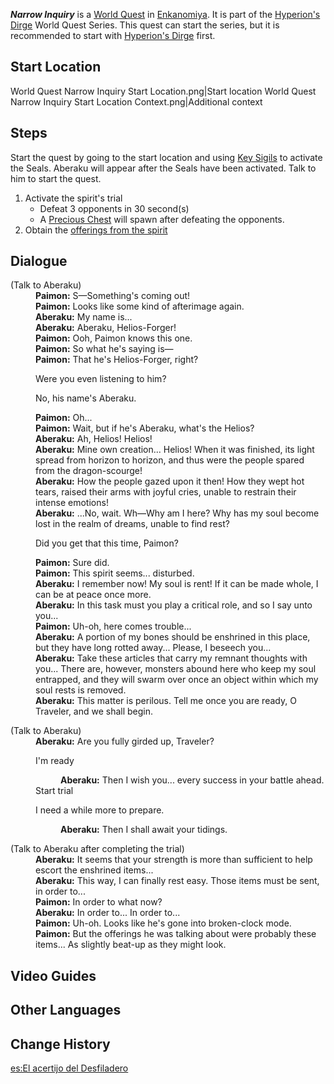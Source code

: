 {{Quest Infobox
|id            = 72247
|image         = World Quest Narrow Inquiry Start Location Context.png
|type          = World
|chapter       = Hyperion's Dirge
|region        = Inazuma
|area          = Enkanomiya
|subarea       = The Narrows
|startLocation = [[The Narrows]], [[Enkanomiya]], [[Inazuma]]
|requirement   = [[The Subterranean Trials of Drake and Serpent]]
|concurrent    = Temple Inquiry
|concurrent2   = Serpent's Heart Inquiry
|parent        = Hyperion's Dirge (Quest)
|rewards       = Offerings of The Narrows*1
|characters    = Aberaku; Paimon; Traveler
}}
'''''Narrow Inquiry''''' is a [[World Quest]] in [[Enkanomiya]]. It is part of the [[Hyperion's Dirge]] World Quest Series. This quest can start the series, but it is recommended to start with [[Hyperion's Dirge (Quest)|Hyperion's Dirge]] first.

==Start Location==
<gallery>
World Quest Narrow Inquiry Start Location.png|Start location
World Quest Narrow Inquiry Start Location Context.png|Additional context
</gallery>

==Steps==
Start the quest by going to the start location and using [[Key Sigil]]s to activate the Seals. Aberaku will appear after the Seals have been activated. Talk to him to start the quest.

# Activate the spirit's trial
#* Defeat 3 opponents in 30 second(s)<br>{{Enemy|Primordial Bathysmal Vishap Hatchling|x=3}}
#* A [[Precious Chest]] will spawn after defeating the opponents.
# Obtain the [[Offerings of The Narrows|offerings from the spirit]]

==Dialogue==
{{Quest Description|Clear the trials according to the path prescribed by the spirit named Aberaku and obtain the offerings...}}
{{Dialogue Start}}
;(Talk to Aberaku)
:'''Paimon:''' S&mdash;Something's coming out!
:'''Paimon:''' Looks like some kind of afterimage again.
:'''Aberaku:''' My name is...
:'''Aberaku:''' Aberaku, Helios-Forger!
:'''Paimon:''' Ooh, Paimon knows this one.
:'''Paimon:''' So what he's saying is&mdash;
:'''Paimon:''' That he's Helios-Forger, right?
:{{DIcon}} Were you even listening to him?
:{{DIcon}} No, his name's Aberaku.
:'''Paimon:''' Oh...
:'''Paimon:''' Wait, but if he's Aberaku, what's the Helios?
:'''Aberaku:''' Ah, Helios! Helios!
:'''Aberaku:''' Mine own creation... Helios! When it was finished, its light spread from horizon to horizon, and thus were the people spared from the dragon-scourge!
:'''Aberaku:''' How the people gazed upon it then! How they wept hot tears, raised their arms with joyful cries, unable to restrain their intense emotions!
:'''Aberaku:''' ...No, wait. Wh&mdash;Why am I here? Why has my soul become lost in the realm of dreams, unable to find rest?
:{{DIcon}} Did you get that this time, Paimon?
:'''Paimon:''' Sure did.
:'''Paimon:''' This spirit seems... disturbed.
:'''Aberaku:''' I remember now! My soul is rent! If it can be made whole, I can be at peace once more.
:'''Aberaku:''' In this task must you play a critical role, and so I say unto you...
:'''Paimon:''' Uh-oh, here comes trouble...
:'''Aberaku:''' A portion of my bones should be enshrined in this place, but they have long rotted away... Please, I beseech you...
:'''Aberaku:''' Take these articles that carry my remnant thoughts with you... There are, however, monsters abound here who keep my soul entrapped, and they will swarm over once an object within which my soul rests is removed.
:'''Aberaku:''' This matter is perilous. Tell me once you are ready, O Traveler, and we shall begin.

;(Talk to Aberaku)
:'''Aberaku:''' Are you fully girded up, Traveler?
:{{DIcon}} I'm ready
::'''Aberaku:''' Then I wish you... every success in your battle ahead.
:;Start trial
:{{DIcon}} I need a while more to prepare.
::'''Aberaku:''' Then I shall await your tidings.

;(Talk to Aberaku after completing the trial)
:'''Aberaku:''' It seems that your strength is more than sufficient to help escort the enshrined items...
:'''Aberaku:''' This way, I can finally rest easy. Those items must be sent, in order to...
:'''Paimon:''' In order to what now?
:'''Aberaku:''' In order to... In order to...
:'''Paimon:''' Uh-oh. Looks like he's gone into broken-clock mode.
:'''Paimon:''' But the offerings he was talking about were probably these items... As slightly beat-up as they might look.
{{Dialogue End}}

==Video Guides==
{{EVT
|video1   = https://youtu.be/mkiSPJTeOSE
|caption1 = Cliff jumping trick
}}

==Other Languages==
{{Other Languages
|en      = Narrow Inquiry
|zhs     = 狭间的叩问
|zhs_rm  = Xiá Jiān de Kòuwèn
|zht     = 狹間的叩問
|zht_rm  = Xiá Jiān de Kòuwèn
|zh_tl   = Inquiry in the Narrows
|ja      = 狭間を訪ねる
|ja_rm   = Hazama wo Tazuneru
|ja_tl   = Visiting the Valley
|ko      = 협곡의 질문
|ko_rm   = Hyeopgok-ui Jilmun
|ko_tl   = Canyon's Question
|es      = El acertijo del Desfiladero
|es_tl   = The Riddle of the {{w|Defile (geography)|Defile}}
|fr      = Enquête engorgée
|fr_tl   = Clogged Inquiry
|fr_note = Pun with the French name of [[The Narrows]], {{fr|Les '''Gorge'''s|The Gorges,}} and {{fr|en'''gorge'''r|to clog, to congest.}}
|ru      = Испытание Теснины
|ru_tl   = Gorge Inquiry
|th      = คำถามของช่องแคบ
|th_rm   = 
|th_tl   = 
|vi      = Thăm Dò Lối Mòn Khe Núi
|vi_tl   = 
|de      = Schmale Befragung
|de_tl   = Narrow Inquiry
|id      = Penelaahan Narrow
|id_tl   = Narrow Inquiry
|pt      = Investigação Estreita
|pt_tl   = 
|tr      = Tıkanmış Sorgu
|tr_tl   = 
|it      = Indagine circoscritta
|it_tl   = 
}}

==Change History==
{{Change History|2.4}}

[[es:El acertijo del Desfiladero]]